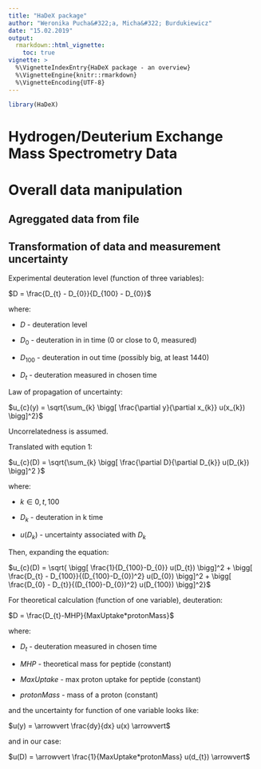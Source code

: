 ```yaml
---
title: "HaDeX package"
author: "Weronika Pucha&#322;a, Micha&#322; Burdukiewicz"
date: "15.02.2019"
output: 
  rmarkdown::html_vignette:
    toc: true
vignette: >
  %\VignetteIndexEntry{HaDeX package - an overview}
  %\VignetteEngine{knitr::rmarkdown}
  %\VignetteEncoding{UTF-8}
---
```


```r
library(HaDeX)
```

# Hydrogen/Deuterium Exchange Mass Spectrometry Data 

# Overall data manipulation

## Agreggated data from file


## Transformation of data and measurement uncertainty

Experimental deuteration level (function of three variables):

$D = \frac{D_{t} - D_{0}}{D_{100} - D_{0}}$

where:

- $D$ - deuteration level

- $D_{0}$ - deuteration in in time (0 or close to 0, measured)

- $D_{100}$ - deuteration in out time (possibly big, at least 1440)

- $D_{t}$ - deuteration measured in chosen time

Law of propagation of uncertainty:

$u_{c}(y) = \sqrt{\sum_{k} \bigg[ \frac{\partial y}{\partial x_{k}} u(x_{k}) \bigg]^2}$

Uncorrelatedness is assumed.

Translated with eqution 1:

$u_{c}(D) = \sqrt{\sum_{k} \bigg[ \frac{\partial D}{\partial D_{k}} u(D_{k}) \bigg]^2 }$

where:

- $k \in {0, t, 100}$

- $D_{k}$ - deuteration in k time

- $u(D_{k})$ - uncertainty associated with $D_{k}$

Then, expanding the equation:

$u_{c}(D) = \sqrt{ \bigg[ \frac{1}{D_{100}-D_{0}} u(D_{t}) \bigg]^2 + \bigg[ \frac{D_{t} - D_{100}}{(D_{100}-D_{0})^2} u(D_{0}) \bigg]^2 + \bigg[ \frac{D_{0} - D_{t}}{(D_{100}-D_{0})^2} u(D_{100}) \bigg]^2}$

For theoretical calculation (function of one variable), deuteration:

$D = \frac{D_{t}-MHP}{MaxUptake*protonMass}$

where:

- $D_{t}$ - deuteration measured in chosen time

- $MHP$ - theoretical mass for peptide (constant)

- $MaxUptake$ - max proton uptake for peptide (constant)

- $protonMass$ - mass of a proton (constant)

and the uncertainty for function of one variable looks like:

$u(y) = \arrowvert \frac{dy}{dx} u(x) \arrowvert$

and in our case:

$u(D) = \arrowvert \frac{1}{MaxUptake*protonMass} u(d_{t}) \arrowvert$